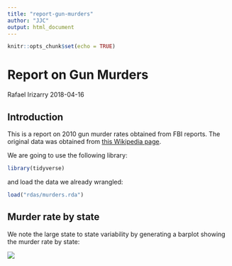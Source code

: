 ```yaml
---
title: "report-gun-murders"
author: "JJC"
output: html_document
---
```


```r
knitr::opts_chunk$set(echo = TRUE)
```

Report on Gun Murders
================
Rafael Irizarry
2018-04-16

Introduction
------------

This is a report on 2010 gun murder rates obtained from FBI reports. The original data was obtained from [this Wikipedia page](https://en.wikipedia.org/wiki/Murder_in_the_United_States_by_state).

We are going to use the following library:

```r
library(tidyverse)
```

and load the data we already wrangled:

```r
load("rdas/murders.rda")
```

Murder rate by state
--------------------

We note the large state to state variability by generating a barplot showing the murder rate by state:

![](report_files/figure-markdown_github/murder-rate-by-state-1.png)
